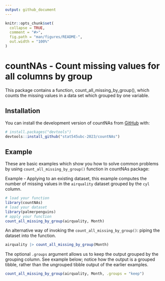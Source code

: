 ```yaml
---
output: github_document
---
```


<!-- README.md is generated from README.Rmd. Please edit that file -->

```r
knitr::opts_chunk$set(
  collapse = TRUE,
  comment = "#>",
  fig.path = "man/figures/README-",
  out.width = "100%"
)
```

# countNAs - Count missing values for all columns by group

<!-- badges: start -->
<!-- badges: end -->

This package contains a function, count_all_missing_by_group(), which counts the missing values in a data set which grouped by one variable.

## Installation

You can install the development version of countNAs from [GitHub](https://github.com/) with:

```r
# install.packages("devtools")
devtools::install_github("stat545ubc-2023/countNAs")
```

## Example
These are basic examples which show you how to solve common problems by using `count_all_missing_by_group()` function in countNAs package:

Example - Applying to an existing dataset, this example computes the number of missing values in the `airquality` dataset grouped by the `cyl` column. 
```r
# load your function
library(countNAs)
# load your dataset
library(palmerpenguins)
# apply your function
count_all_missing_by_group(airquality, Month)
```
An alternative way of invoking the `count_all_missing_by_group()`: piping the dataset into the function.
```r
airquality |> count_all_missing_by_group(Month) 
```
The optional `.groups` argument allows us to keep the output grouped by the grouping column. See example below; notice how the output is a grouped tibble, rather than the ungrouped tibble output of the earlier examples. 
```r
count_all_missing_by_group(airquality, Month, .groups = "keep")
```
